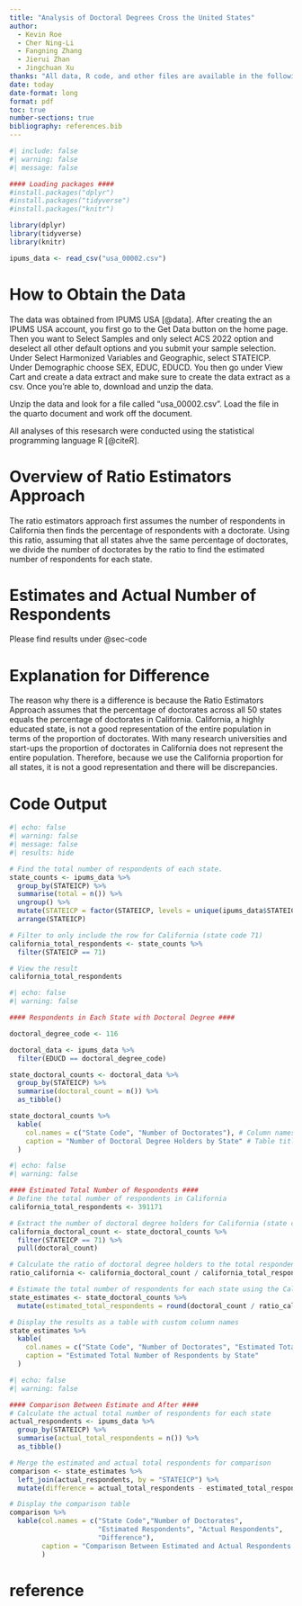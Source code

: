 ```yaml
---
title: "Analysis of Doctoral Degrees Cross the United States"
author: 
  - Kevin Roe
  - Cher Ning-Li
  - Fangning Zhang
  - Jierui Zhan
  - Jingchuan Xu
thanks: "All data, R code, and other files are available in the following GitHub repository: <https://github.com/Kanghyunroe/reflection4>"
date: today
date-format: long
format: pdf
toc: true
number-sections: true
bibliography: references.bib
---
```



```r
#| include: false
#| warning: false
#| message: false

#### Loading packages ####
#install.packages("dplyr")
#install.packages("tidyverse")
#install.packages("knitr")

library(dplyr)
library(tidyverse)
library(knitr)

ipums_data <- read_csv("usa_00002.csv")

```

# How to Obtain the Data {#sec-dataoverview}

The data was obtained from IPUMS USA [@data]. After creating the an IPUMS USA account, you first go to the Get Data button on the home page. Then you want to Select Samples and only select ACS 2022 option and deselect all other default options and you submit your sample selection. Under Select Harmonized Variables and Geographic, select STATEICP. Under Demographic choose SEX, EDUC, EDUCD. You then go under View Cart and create a data extract and make sure to create the data extract as a csv. Once you're able to, download and unzip the data. 

Unzip the data and look for a file called "usa_00002.csv". Load the file in the quarto document and work off the document. 

All analyses of this resesarch were conducted using the statistical programming language R [@citeR].

# Overview of Ratio Estimators Approach {#sec-estimators}

The ratio estimators approach first assumes the number of respondents in California then finds the percentage of respondents with a doctorate. Using this ratio, assuming that all states ahve the same percentage of doctorates, we divide the number of doctorates by the ratio to find the estimated number of respondents for each state. 

# Estimates and Actual Number of Respondents {#sec-estimates}

Please find results under @sec-code

# Explanation for Difference {#sec-explanation}

The reason why there is a difference is because the Ratio Estimators Approach assumes that the percentage of doctorates across all 50 states equals the percentage of doctorates in California. California, a highly educated state, is not a good representation of the entire population in terms of the proportion of doctorates. With many research universities and start-ups the proportion of doctorates in California does not represent the entire population. Therefore, because we use the California proportion for all states, it is not a good representation and there will be discrepancies. 


# Code Output {#sec-code}
```r
#| echo: false
#| warning: false
#| message: false
#| results: hide

# Find the total number of respondents of each state.
state_counts <- ipums_data %>%
  group_by(STATEICP) %>%
  summarise(total = n()) %>%
  ungroup() %>%
  mutate(STATEICP = factor(STATEICP, levels = unique(ipums_data$STATEICP))) %>%
  arrange(STATEICP)

# Filter to only include the row for California (state code 71)
california_total_respondents <- state_counts %>%
  filter(STATEICP == 71)

# View the result
california_total_respondents
```


```r
#| echo: false
#| warning: false

#### Respondents in Each State with Doctoral Degree ####

doctoral_degree_code <- 116 

doctoral_data <- ipums_data %>%
  filter(EDUCD == doctoral_degree_code)

state_doctoral_counts <- doctoral_data %>%
  group_by(STATEICP) %>%
  summarise(doctoral_count = n()) %>%
  as_tibble()

state_doctoral_counts %>%
  kable(
    col.names = c("State Code", "Number of Doctorates"), # Column names
    caption = "Number of Doctoral Degree Holders by State" # Table title
  )
```

```r
#| echo: false
#| warning: false

#### Estimated Total Number of Respondents ####
# Define the total number of respondents in California
california_total_respondents <- 391171

# Extract the number of doctoral degree holders for California (state code 71)
california_doctoral_count <- state_doctoral_counts %>%
  filter(STATEICP == 71) %>%
  pull(doctoral_count)

# Calculate the ratio of doctoral degree holders to the total respondents in California
ratio_california <- california_doctoral_count / california_total_respondents

# Estimate the total number of respondents for each state using the California ratio
state_estimates <- state_doctoral_counts %>%
  mutate(estimated_total_respondents = round(doctoral_count / ratio_california))

# Display the results as a table with custom column names
state_estimates %>%
  kable(
    col.names = c("State Code", "Number of Doctorates", "Estimated Total"), 
    caption = "Estimated Total Number of Respondents by State"
  )
```

```r
#| echo: false
#| warning: false

#### Comparison Between Estimate and After ####
# Calculate the actual total number of respondents for each state
actual_respondents <- ipums_data %>%
  group_by(STATEICP) %>%
  summarise(actual_total_respondents = n()) %>%
  as_tibble()

# Merge the estimated and actual total respondents for comparison
comparison <- state_estimates %>%
  left_join(actual_respondents, by = "STATEICP") %>%
  mutate(difference = actual_total_respondents - estimated_total_respondents)

# Display the comparison table
comparison %>%
  kable(col.names = c("State Code","Number of Doctorates", 
                      "Estimated Respondents", "Actual Respondents", 
                      "Difference"),
        caption = "Comparison Between Estimated and Actual Respondents by State"
        )
```
# reference
